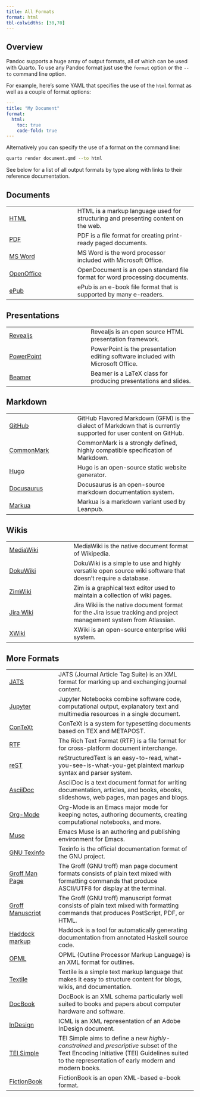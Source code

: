 ```yaml
---
title: All Formats
format: html
tbl-colwidths: [30,70]
---
```


## Overview

Pandoc supports a huge array of output formats, all of which can be used with Quarto. To use any Pandoc format just use the `format` option or the `--to` command line option.

For example, here's some YAML that specifies the use of the `html` format as well as a couple of format options:

``` yaml
---
title: "My Document"
format: 
  html:
    toc: true
    code-fold: true
---
```

Alternatively you can specify the use of a format on the command line:

``` .bash
quarto render document.qmd --to html
```

See below for a list of all output formats by type along with links to their reference documentation.

## Documents

|                                            |                                                                                   |
|--------------------------|----------------------------------------------|
| [HTML](../reference/formats/html.qmd)      | HTML is a markup language used for structuring and presenting content on the web. |
| [PDF](../reference/formats/pdf.qmd)        | PDF is a file format for creating print-ready paged documents.                    |
| [MS Word](../reference/formats/docx.qmd)   | MS Word is the word processor included with Microsoft Office.                     |
| [OpenOffice](../reference/formats/odt.qmd) | OpenDocument is an open standard file format for word processing documents.       |
| [ePub](../reference/formats/epub.qmd)      | ePub is an e-book file format that is supported by many e-readers.                |

## Presentations

|                                                             |                                                                                 |
|-------------------------------|-----------------------------------------|
| [Revealjs](../reference/formats/presentations/revealjs.qmd) | Revealjs is an open source HTML presentation framework.                         |
| [PowerPoint](../reference/formats/presentations/pptx.qmd)   | PowerPoint is the presentation editing software included with Microsoft Office. |
| [Beamer](../reference/formats/presentations/beamer.qmd)     | Beamer is a LaTeX class for producing presentations and slides.                 |

## Markdown

|                                                            |                                                                                                                   |
|--------------------------|----------------------------------------------|
| [GitHub](../reference/formats/markdown/gfm.qmd)            | GitHub Flavored Markdown (GFM) is the dialect of Markdown that is currently supported for user content on GitHub. |
| [CommonMark](../reference/formats/markdown/commonmark.qmd) | CommonMark is a strongly defined, highly compatible specification of Markdown.                                    |
| [Hugo](../output-formats/hugo.qmd)             | Hugo is an open-source static website generator.                                                                  |
| [Docusaurus](../output-formats/docusaurus.qmd) | Docusaurus is an open-source markdown documentation system.                                                       |
| [Markua](../reference/formats/markdown/markua.qmd)         | Markua is a markdown variant used by Leanpub.                                                                     |

## Wikis

|                                                      |                                                                                                                   |
|-------------------------|------------------------------------------------|
| [MediaWiki](../reference/formats/wiki/mediawiki.qmd) | MediaWiki is the native document format of Wikipedia.                                                             |
| [DokuWiki](../reference/formats/wiki/dokuwiki.qmd)   | DokuWiki is a simple to use and highly versatile open source wiki software that doesn't require a database.       |
| [ZimWiki](../reference/formats/wiki/zimwiki.qmd)     | Zim is a graphical text editor used to maintain a collection of wiki pages.                                       |
| [Jira Wiki](../reference/formats/wiki/jira.qmd)      | Jira Wiki is the native document format for the Jira issue tracking and project management system from Atlassian. |
| [XWiki](../reference/formats/wiki/xwiki.qmd)         | XWiki is an open-source enterprise wiki system.                                                                   |

## More Formats

|                                                    |                                                                                                                                                                                                |
|-------------------|-----------------------------------------------------|
| [JATS](../reference/formats/jats.qmd)              | JATS (Journal Article Tag Suite) is an XML format for marking up and exchanging journal content.                                                                                               |
| [Jupyter](../reference/formats/ipynb.qmd)          | Jupyter Notebooks combine software code, computational output, explanatory text and multimedia resources in a single document.                                                                 |
| [ConTeXt](../reference/formats/context.qmd)        | ConTeXt is a system for typesetting documents based on TEX and METAPOST.                                                                                                                       |
| [RTF](../reference/formats/rtf.qmd)                | The Rich Text Format (RTF) is a file format for for cross-platform document interchange.                                                                                                       |
| [reST](../reference/formats/rst.qmd)               | reStructuredText is an easy-to-read, what-you-see-is-what-you-get plaintext markup syntax and parser system.                                                                                   |
| [AsciiDoc](../reference/formats/asciidoc.qmd)      | AsciiDoc is a text document format for writing documentation, articles, and books, ebooks, slideshows, web pages, man pages and blogs.                                                         |
| [Org-Mode](../reference/formats/org.qmd)           | Org-Mode is an Emacs major mode for keeping notes, authoring documents, creating computational notebooks, and more.                                                                            |
| [Muse](../reference/formats/muse.qmd)              | Emacs Muse is an authoring and publishing environment for Emacs.                                                                                                                               |
| [GNU Texinfo](../reference/formats/texinfo.qmd)    | Texinfo is the official documentation format of the GNU project.                                                                                                                               |
| [Groff Man Page](../reference/formats/man.qmd)     | The Groff (GNU troff) man page document formats consists of plain text mixed with formatting commands that produce ASCII/UTF8 for display at the terminal.                                     |
| [Groff Manuscript](../reference/formats/ms.qmd)    | The Groff (GNU troff) manuscript format consists of plain text mixed with formatting commands that produces PostScript, PDF, or HTML.                                                          |
| [Haddock markup](../reference/formats/haddock.qmd) | Haddock is a tool for automatically generating documentation from annotated Haskell source code.                                                                                               |
| [OPML](../reference/formats/opml.qmd)              | OPML (Outline Processor Markup Language) is an XML format for outlines.                                                                                                                        |
| [Textile](../reference/formats/textile.qmd)        | Textile is a simple text markup language that makes it easy to structure content for blogs, wikis, and documentation.                                                                          |
| [DocBook](../reference/formats/docbook.qmd)        | DocBook is an XML schema particularly well suited to books and papers about computer hardware and software.                                                                                    |
| [InDesign](../reference/formats/icml.qmd)          | ICML is an XML representation of an Adobe InDesign document.                                                                                                                                   |
| [TEI Simple](../reference/formats/tei.qmd)         | TEI Simple aims to define a new *highly-constrained* and *prescriptive* subset of the Text Encoding Initiative (TEI) Guidelines suited to the representation of early modern and modern books. |
| [FictionBook](../reference/formats/fb2.qmd)        | FictionBook is an open XML-based e-book format.                                                                                                                                                |

```{=html}
<style type="text/css">
main h2 {
  border-bottom: none;
}  
  
</style>
```
